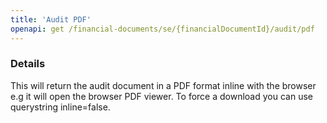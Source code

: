 ```yaml
---
title: 'Audit PDF'
openapi: get /financial-documents/se/{financialDocumentId}/audit/pdf
---
```


### Details

This will return the audit document in a PDF format inline with the browser e.g it will
open the browser PDF viewer. To force a download you can use querystring inline=false.
